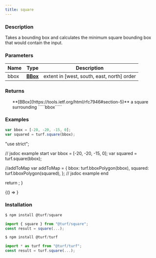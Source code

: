 ```yaml
---
title: square
---
```



### Description

Takes a bounding box and calculates the minimum square bounding box that
would contain the input.

### Parameters

| Name | Type                                                      | Description                                |
| ---- | --------------------------------------------------------- | ------------------------------------------ |
| bbox | **[BBox](https://tools.ietf.org/html/rfc7946#section-5)** | extent in [west, south, east, north] order |

### Returns

<ul>
  **[BBox](https://tools.ietf.org/html/rfc7946#section-5)** a square surrounding `````bbox`````

</ul>

### Examples

```javascript
var bbox = [-20, -20, -15, 0];
var squared = turf.square(bbox);
```

  "use strict";

  // jsdoc example start
  var bbox = [-20, -20, -15, 0];
  var squared = turf.square(bbox);

  //addToMap
  var addToMap = {
    bbox: turf.bboxPolygon(bbox),
    squared: turf.bboxPolygon(squared),
  };
  // jsdoc example end

  return <ExampleMap addToMap={addToMap} />;
}

<!-- prettier-ignore -->
<BrowserOnly>{() => <Map0 />}</BrowserOnly>

### Installation

```javascript
$ npm install @turf/square

import { square } from "@turf/square";
const result = square(...);
```

```javascript
$ npm install @turf/turf

import * as turf from "@turf/turf";
const result = turf.square(...);
```
